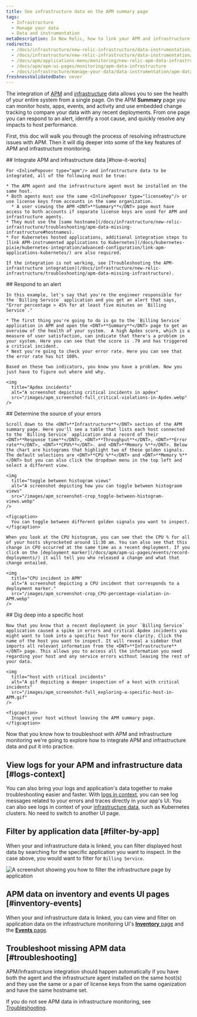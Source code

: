 ```yaml
---
title: See infrastructure data on the APM summary page
tags:
  - Infrastructure
  - Manage your data
  - Data and instrumentation
metaDescription: In New Relic, how to link your APM and infrastructure data together. 
redirects:
  - /docs/infrastructure/new-relic-infrastructure/data-instrumentation/infra-apm-overview
  - /docs/infrastructure/new-relic-infrastructure/data-instrumentation/new-relic-apm-data-infrastructure
  - /docs/apm/applications-menu/monitoring/new-relic-apm-data-infrastructure
  - /docs/apm/apm-ui-pages/monitoring/apm-data-infrastructure
  - /docs/infrastructure/manage-your-data/data-instrumentation/apm-data-infrastructure-monitoring
freshnessValidatedDate: never
---
```


The integration of [APM](/docs/apm/new-relic-apm/getting-started/welcome-new-relic-apm) and [infrastructure](/docs/infrastructure/new-relic-infrastructure/getting-started/welcome-new-relic-infrastructure) data allows you to see the health of your entire system from a single page. On the APM <DNT>**Summary**</DNT> page you can monitor hosts, apps, events, and <InlinePopover type="alerts"/> activity and use embedded change tracking to compare your data with any recent deployments. From one page you can respond to an alert, identify a root cause, and quickly resolve any impacts to host performance.

First, this doc will walk you through the process of resolving infrastructure issues with APM. Then it will dig deeper into some of the key features of APM and infrastructure monitoring.

<Steps>
  <Step>
    ## Integrate APM and infrastructure data [#how-it-works]

    For <InlinePopover type="apm"/> and infrastructure data to be integrated, all of the following must be true:

    * The APM agent and the infrastructure agent must be installed on the same host.
    * Both agents must use the same <InlinePopover type="licenseKey"/> or use license keys from accounts in the same organization.
      * A user viewing the APM <DNT>**Summary**</DNT> page must have access to both accounts if separate license keys are used for APM and infrastructure agents.
    * They must use the [same hostname](/docs/infrastructure/new-relic-infrastructure/troubleshooting/apm-data-missing-infrastructure#hostnames).
    * For Kubernetes hosted applications, additional integration steps to [link APM-instrumented applications to Kubernetes](/docs/kubernetes-pixie/kubernetes-integration/advanced-configuration/link-apm-applications-kubernetes/) are also required.

    If the integration is not working, see [Troubleshooting the APM-infrastructure integration](/docs/infrastructure/new-relic-infrastructure/troubleshooting/apm-data-missing-infrastructure).
  </Step>

  <Step>
    ## Respond to an alert

    In this example, let's say that you're the engineer responsible for the `Billing Service` application and you get an alert that says, "Error percentage > 45% for at least five minutes on `Billing Service`."

    * The first thing you're going to do is go to the `Billing Service` application in APM and open the <DNT>**Summary**</DNT> page to get an overview of the health of your system.  A high Apdex score, which is a measure of user satisfaction, can indicate that there's a problem in your system. Here you can see that the score is .79 and has triggered a critical incident.
    * Next you're going to check your error rate. Here you can see that the error rate has hit 100%.

    Based on these two indicators, you know you have a problem. Now you just have to figure out where and why.

    <img
      title="Apdex incidents"
      alt="A screenshot depicting critical incidents in apdex"
      src="/images/apm_screenshot-full_critical-violations-in-Apdex.webp"
    />
  </Step>

  <Step>
    ## Determine the source of your errors

    Scroll down to the <DNT>**Infrastructure**</DNT> section of the APM summary page. Here you'll see a table that lists each host connected to the `Billing Service` application and a record of their <DNT>**Response time**</DNT>, <DNT>**Throughput**</DNT>, <DNT>**Error rate**</DNT>, <DNT>**CPU%**</DNT>. and <DNT>**Memory %**</DNT>. Below the chart are histograms that highlight two of these golden signals. The default selections are <DNT>**CPU %**</DNT> and <DNT>**Memory %**</DNT> but you can also click the dropdown menu in the top left and select a different view.

    <img
      title="toggle between histogram views"
      alt="A screenshot depicting how you can toggle between histograom views"
      src="/images/apm_screenshot-crop_toggle-between-histogram-views.webp"
    />

    <figcaption>
      You can toggle between different golden signals you want to inspect.
    </figcaption>

    When you look at the CPU histogram, you can see that the CPU % for all of your hosts skyrocketed around 11:30 am. You can also see that this change in CPU occurred at the same time as a recent deployment. If you click on the [deployment marker](/docs/apm/apm-ui-pages/events/record-deployments/) it will tell you who released a change and what that change entailed.

    <img
      title="CPU incident in APM"
      alt="A screenshot depicting a CPU incident that corresponds to a deployment marker."
      src="/images/apm_screenshot-crop_CPU-percentage-violation-in-APM.webp"
    />
  </Step>

  <Step>
    ## Dig deep into a specific host

    Now that you know that a recent deployment in your `Billing Service` application caused a spike in errors and critical Apdex incidents you might want to look into a specific host for more clarity. Click the name of the host you want to inspect. It will reveal a sidebar that imports all relevant information from the <DNT>**Infrastructure**</DNT> page. This allows you to access all the information you need regarding your host and any service errors without leaving the rest of your data.

    <img
      title="host with critical incidents"
      alt="A gif depicting a deeper inspection of a host with critical incidents"
      src="/images/apm_screenshot-full_exploring-a-specific-host-in-APM.gif"
    />

    <figcaption>
      Inspect your host without leaving the APM summary page.
    </figcaption>
  </Step>
</Steps>

Now that you know how to troubleshoot with APM and infrastructure monitoring we're going to explore how to integrate APM and infrastructure data and put it into practice.

## View logs for your APM and infrastructure data [#logs-context]

You can also bring your logs and application's data together to make troubleshooting easier and faster. With [logs in context](/docs/logs/logs-context/configure-logs-context-apm-agents/), you can see log messages related to your errors and traces directly in your app's UI. You can also see logs in context of your [infrastructure data](/docs/logs/forward-logs/forward-your-logs-using-infrastructure-agent/), such as Kubernetes clusters. No need to switch to another UI page.

## Filter by application data [#filter-by-app]

When your <InlinePopover type="apm"/> and infrastructure data is linked, you can filter displayed host data by searching for the specific application you want to inspect. In the case above, you would want to filter for `Billing Service`.

<img
  title="filter by application"
  alt="A screenshot showing you how to filter the infrastructure page by application"
  src="/images/apm_screenshot-full_filter-by-application.webp"
/>

## APM data on inventory and events UI pages [#inventory-events]

When your <InlinePopover type="apm"/> and infrastructure data is linked, you can view and filter on application data on the infrastructure monitoring UI's [<DNT>**Inventory**</DNT> page](/docs/infrastructure/new-relic-infrastructure/infrastructure-ui-pages/infrastructure-inventory-page-search-your-entire-infrastructure) and the [<DNT>**Events**</DNT> page](/docs/infrastructure/new-relic-infrastructure/infrastructure-ui-pages/infrastructure-events-page-live-feed-every-agent).

## Troubleshoot missing APM data [#troubleshooting]

APM/Infrastructure integration should happen automatically if you have both the <InlinePopover type="apm"/> agent and the infrastructure agent installed on the same host(s) and they use the same <InlinePopover type="licenseKey"/> or a pair of license keys from the same oganization and have the same hostname set.

If you do not see APM data in infrastructure monitoring, see [Troubleshooting](/docs/infrastructure/new-relic-infrastructure/troubleshooting/troubleshooting-apm-data-not-infrastructure).
